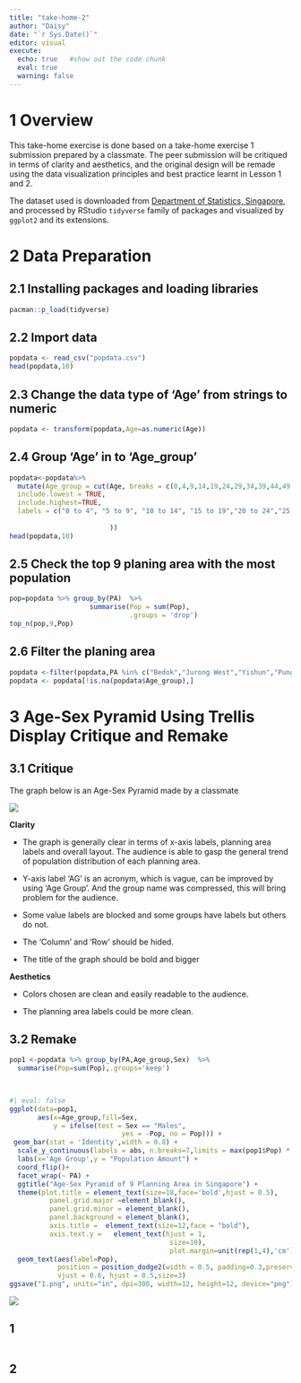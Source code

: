 ```yaml
---
title: "take-home-2"
author: "Daisy"
date: "`r Sys.Date()`"
editor: visual
execute: 
  echo: true   #show out the code chunk
  eval: true
  warning: false
---
```


# 1 Overview

This take-home exercise is done based on a take-home exercise 1 submission prepared by a classmate. The peer submission will be critiqued in terms of clarity and aesthetics, and the original design will be remade using the data visualization principles and best practice learnt in Lesson 1 and 2.

The dataset used is downloaded from [Department of Statistics, Singapore](https://www.singstat.gov.sg/), and processed by RStudio `tidyverse` family of packages and visualized by `ggplot2` and its extensions.

# 2 Data Preparation

## 2.1 Installing packages and loading libraries

```r
pacman::p_load(tidyverse)
```

## 2.2 Import data

```r
popdata <- read_csv("popdata.csv")
head(popdata,10)
```

## 2.3 Change the data type of 'Age' from strings to numeric

```r
popdata <- transform(popdata,Age=as.numeric(Age))


```

## 2.4 Group 'Age' in to 'Age_group'

```r
popdata<-popdata%>%
  mutate(Age_group = cut(Age, breaks = c(0,4,9,14,19,24,29,34,39,44,49,54,59,64,69,74,79,84,89),
  include.lowest = TRUE,
  include.highest=TRUE,
  labels = c("0 to 4", "5 to 9", "10 to 14", "15 to 19","20 to 24","25 to 29","30 to 34","35 to 39","40 to 44","45 to 49","50 to 54","55 to 59","60 to 64","65 to 69","70 to 74","75 to 79","80 to 84","85 to 89")
                         
                         ))
head(popdata,10)
```

## 2.5 Check the top 9 planing area with the most population

```r
pop=popdata %>% group_by(PA)  %>%
                    summarise(Pop = sum(Pop),
                              .groups = 'drop')
top_n(pop,9,Pop)
```

## 2.6 Filter the planing area

```r
popdata <-filter(popdata,PA %in% c("Bedok","Jurong West","Yishun","Punggol",'Bukit Batok',"Woodlands","Sengkang","Hougang","Choa Chu Kang"))
popdata <- popdata[!is.na(popdata$Age_group),]

```

# 3 Age-Sex Pyramid Using Trellis Display Critique and Remake

## **3.1 Critique**

The graph below is an Age-Sex Pyramid made by a classmate

![](2.png)

**Clarity**

-   The graph is generally clear in terms of x-axis labels, planning area labels and overall layout. The audience is able to gasp the general trend of population distribution of each planning area.

-   Y-axis label 'AG' is an acronym, which is vague, can be improved by using 'Age Group'. And the group name was compressed, this will bring problem for the audience.

-   Some value labels are blocked and some groups have labels but others do not.

-   The 'Column' and 'Row' should be hided.

-   The title of the graph should be bold and bigger

**Aesthetics**

-   Colors chosen are clean and easily readable to the audience.

-   The planning area labels could be more clean.

## **3.2 Remake**

```r
pop1 <-popdata %>% group_by(PA,Age_group,Sex)  %>%
  summarise(Pop=sum(Pop),.groups='keep')

                  
```

```r
#| eval: false
ggplot(data=pop1, 
       aes(x=Age_group,fill=Sex,
           y = ifelse(test = Sex == "Males",
                            yes = -Pop, no = Pop))) + 
 geom_bar(stat = 'Identity',width = 0.8) +
  scale_y_continuous(labels = abs, n.breaks=7,limits = max(pop1$Pop) * c(-1,1)) +
  labs(x='Age Group',y = "Population Amount") + 
  coord_flip()+
  facet_wrap(~ PA) +
  ggtitle("Age-Sex Pyramid of 9 Planning Area in Singapore") +
  theme(plot.title = element_text(size=18,face='bold',hjust = 0.5),
          panel.grid.major =element_blank(), 
          panel.grid.minor = element_blank(),
          panel.background = element_blank(),
          axis.title =  element_text(size=12,face = "bold"),
          axis.text.y =   element_text(hjust = 1, 
                                        size=10),  
                                        plot.margin=unit(rep(1,4),'cm'))+
  geom_text(aes(label=Pop),
            position = position_dodge2(width = 0.5, padding=0.3,preserve = 'single'), 
            vjust = 0.6, hjust = 0.5,size=3)
ggsave("1.png", units="in", dpi=300, width=12, height=12, device="png")
```

![](1.png){fig-align="center"}

::: panel-tabset
## 1

```r

```

## 2

```r

```
:::
